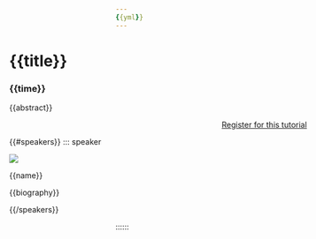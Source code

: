 ```yaml
---
{{yml}}
---
```


:::::: {.grid style="width: 100vw;  transform: translateX(-20%);"}
::: {#sponsors_banner .g-col-12 .title}
# {{title}}

### {{time}}
:::

::: {.g-col-12 .full_text_block style="min-width: 640px; max-width:1080px; margin: 0 auto"}

{{abstract}}

:::{.register-btn style="width: 20%; margin: 0 auto; display: block"}
[Register for this tutorial](/participation/register.html)
:::

{{#speakers}}
::: speaker

:::{.speaker-header}
![]({{avatar_url}}) 
:::

:::{.speaker-name}
{{name}}
:::

:::{.speaker-bio}
{{biography}}
:::

:::

{{/speakers}}


:::

<div>

</div>
::::::

```{=html}
<style>
#title-block-header {
display: none !important;
}
</style>
```
